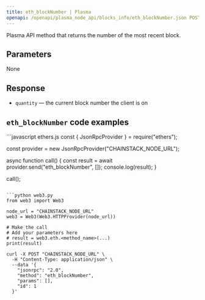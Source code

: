 ```yaml
---
title: eth_blockNumber | Plasma
openapi: /openapi/plasma_node_api/blocks_info/eth_blockNumber.json POST /be84184cd12967be5a65d06651c60085
---
```


Plasma API method that returns the number of the most recent block.

## Parameters

None

## Response

* `quantity` — the current block number the client is on

## `eth_blockNumber` code examples

<CodeGroup>
```javascript ethers.js
const { JsonRpcProvider } = require("ethers");

const provider = new JsonRpcProvider("CHAINSTACK_NODE_URL");

async function call() {
  const result = await provider.send("eth_blockNumber", []);
  console.log(result);
}

call();
```

```python web3.py
from web3 import Web3

node_url = "CHAINSTACK_NODE_URL"
web3 = Web3(Web3.HTTPProvider(node_url))

# Make the call
# Add your parameters here
# result = web3.eth.<method_name>(...)
print(result)
```

```shell cURL
curl -X POST "CHAINSTACK_NODE_URL" \
  -H "Content-Type: application/json" \
  --data '{
    "jsonrpc": "2.0",
    "method": "eth_blockNumber",
    "params": [],
    "id": 1
  }'
```
</CodeGroup>
